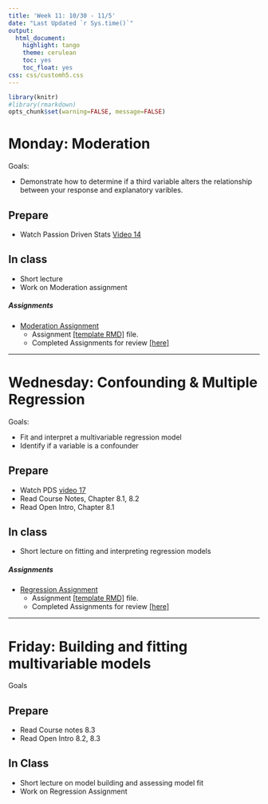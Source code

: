 ```yaml
---
title: 'Week 11: 10/30 - 11/5'
date: "Last Updated `r Sys.time()`"
output:
  html_document:
    highlight: tango
    theme: cerulean
    toc: yes
    toc_float: yes
css: css/customh5.css
---
```


```r
library(knitr)
#library(rmarkdown)
opts_chunk$set(warning=FALSE, message=FALSE) 
```


# Monday: Moderation 

Goals: 

* Demonstrate how to determine if a third variable alters the relationship between your response and explanatory varibles. 


## Prepare 

* Watch Passion Driven Stats [Video 14](http://passiondrivenstatistics.com/2016/08/20/r-chapter-14/)

## In class
 
* Short lecture
* Work on Moderation assignment

##### Assignments

* [Moderation Assignment](hw/Moderation.html)
    - Assignment [[template RMD]](hw/Moderation_template.Rmd) file. 
    - Completed Assignments for review [[here]](https://drive.google.com/drive/folders/0B83Z8_sNw3KPU3dsamgwOWVHVzg?usp=sharing)
    
----

# Wednesday: Confounding & Multiple Regression

Goals: 

* Fit and interpret a multivariable regression model
* Identify if a variable is a confounder

## Prepare
* Watch PDS [video 17](http://passiondrivenstatistics.com/2016/10/06/r-chapter-17/) 
* Read Course Notes, Chapter 8.1, 8.2
* Read Open Intro, Chapter 8.1

## In class
* Short lecture on fitting and interpreting regression models


##### Assignments

* [Regression Assignment](hw/regression_assignment.html)
    - Assignment [[template RMD]](hw/regression_template.Rmd) file. 
    - Completed Assignments for review [[here]](https://drive.google.com/drive/folders/0B83Z8_sNw3KPcFBabzNpNHFOdFU?usp=sharing)
  
----

# Friday: Building and fitting multivariable models

Goals


## Prepare
* Read Course notes 8.3
* Read Open Intro 8.2, 8.3

## In Class

* Short lecture on model building and assessing model fit
* Work on Regression Assignment

